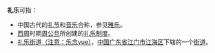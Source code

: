 '''礼乐'''可指：
* 中国古代的[[礼节|礼节]]和[[音乐|音乐]]合称，参见[[雅乐|雅乐]]。
* [[西周|西周]]时期[[周公旦|周公旦]]所创建的[[礼乐制度|礼乐制度]]。
* [[礼乐街道|礼乐街道]][[（注意：乐念yue）|（注意：乐念yue）]]，[[中华人民共和国|中国]][[广东省|广东省]][[江门市|江门市]][[江海区|江海区]]下辖的一个[[街道_(行政区划)|街道]]。

{{disambig|Cat=二字中國相關消歧義}}